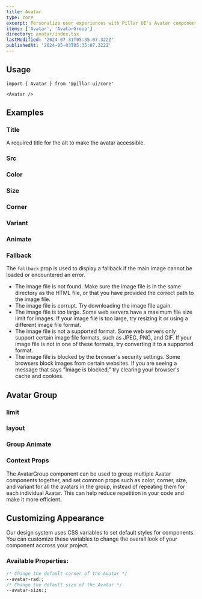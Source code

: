 ```yaml
---
title: Avatar
type: core
excerpt: Personalize user experiences with Pillar UI's Avatar component. Easily create customizable avatars for your React applications, featuring initials, images, status indicators, and more.
items: ['Avatar', 'AvatarGroup']
directory: avatar/index.tsx
lastModified: '2024-07-31T05:35:07.322Z'
publishedAt: '2024-05-03T05:35:07.322Z'
---
```


## Usage

```tsx
import { Avatar } from '@pillar-ui/core'
```

```tsx
<Avatar />
```

## Examples

### Title

A required title for the alt to make the avatar accessible.

<Playground name="avatarTitle" root="avatar" />

### Src

<Playground name="avatarImage" root="avatar" />

### Color

<Prop defaultValue="p" type="'i' | 'd' | 'su' | 'se' | 'w' | 'p' | 'b' | 'o'" />

<Playground name="avatarColor" root="avatar" />

### Size

<Prop defaultValue="5" type="'1' | '2' | '3' | '4' | '5' | '6' | '7' | '8' | '9'" />

<Playground name="avatarSize" root="avatar" />

### Corner

<Prop
  defaultValue="full"
  type="'0' | '1' | '2' | '3' | '4' | '5' | 'full' | 'h1' | 'h2' | 'h3' | 'h4' | 'h5' | 'h6' | 'b1' | 'b2' | 'b3' | 'b4' | 'b5'"
/>

<Playground name="avatarCorner" root="avatar" />

### Variant

<Prop defaultValue="soft" type="'solid'  |  'outline'  |  'soft'  |  'dashed'" />

<Playground direction="column" name="avatarVariant" root="avatar" />

### Animate

<Prop type="'zoom' | 'jump-y'| 'jump--y' | 'jump-x' | 'jump--x' | 'zoom-in'" />

<Playground name="avatarAnimate" root="avatar" />

### Fallback

The `fallback` prop is used to display a fallback if the main image cannot be loaded or encountered an error.

- The image file is not found. Make sure the image file is in the same directory as the HTML file, or that you have provided the correct path to the image file.
- The image file is corrupt. Try downloading the image file again.
- The image file is too large. Some web servers have a maximum file size limit for images. If your image file is too large, try resizing it or using a different image file format.
- The image file is not a supported format. Some web servers only support certain image file formats, such as JPEG, PNG, and GIF. If your image file is not in one of these formats, try converting it to a supported format.
- The image file is blocked by the browser's security settings. Some browsers block images from certain websites. If you are seeing a message that says "Image is blocked," try clearing your browser's cache and cookies.

<Playground name="avatarFallback" root="avatar" />

## Avatar Group

### limit

<Playground direction="column" name="avatarGroupLimit" root="avatar" />

### layout

<Prop defaultValue="stack" type="'stack' | 'grid'" />

<Playground direction="column" name="avatarGroupStack" root="avatar" />

### Group Animate

<Prop defaultValue="zoom" type="'zoom' | 'jump-y' | 'jump-x'" />

<Playground direction="column" name="avatarGroupAnimation" root="avatar" />

### Context Props

The AvatarGroup component can be used to group multiple Avatar components together, and set common props such as color, corner, size, and variant for all the avatars in the group, instead of repeating them for each individual Avatar. This can help reduce repetition in your code and make it more efficient.

<Playground direction="column" name="avatarGroupContext" root="avatar" />

## Customizing Appearance

Our design system uses CSS variables to set default styles for components. You can customize these variables to change the overall look of your component accross your project.

### Available Properties:

```css
/* Change the default corner of the Avatar */
--avatar-rad:;
/* Change the default size of the Avatar */
--avatar-size:;
```
